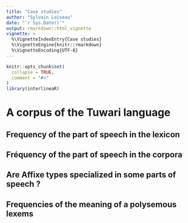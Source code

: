 ```yaml
---
title: "Case studies"
author: "Sylvain Loiseau"
date: "`r Sys.Date()`"
output: rmarkdown::html_vignette
vignette: >
  %\VignetteIndexEntry{Case studies}
  %\VignetteEngine{knitr::rmarkdown}
  %\VignetteEncoding{UTF-8}
---
```


```r
knitr::opts_chunk$set(
  collapse = TRUE,
  comment = "#>"
)
library(interlineaR)
```

# A corpus of the Tuwari language

## Frequency of the part of speech in the lexicon

## Fréquency of the part of speech in the corpora

## Are Affixe types specialized in some parts of speech ?

## Frequencies of the meaning of a polysemous lexems

